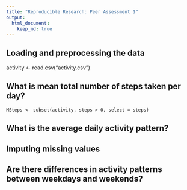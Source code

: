 ```yaml
---
title: "Reproducible Research: Peer Assessment 1"
output: 
  html_document:
    keep_md: true
---
```



## Loading and preprocessing the data
activity <- read.csv("activity.csv")


## What is mean total number of steps taken per day?

```MSteps <- subset(activity, steps > 0, select = steps)
```

## What is the average daily activity pattern?



## Imputing missing values



## Are there differences in activity patterns between weekdays and weekends?
